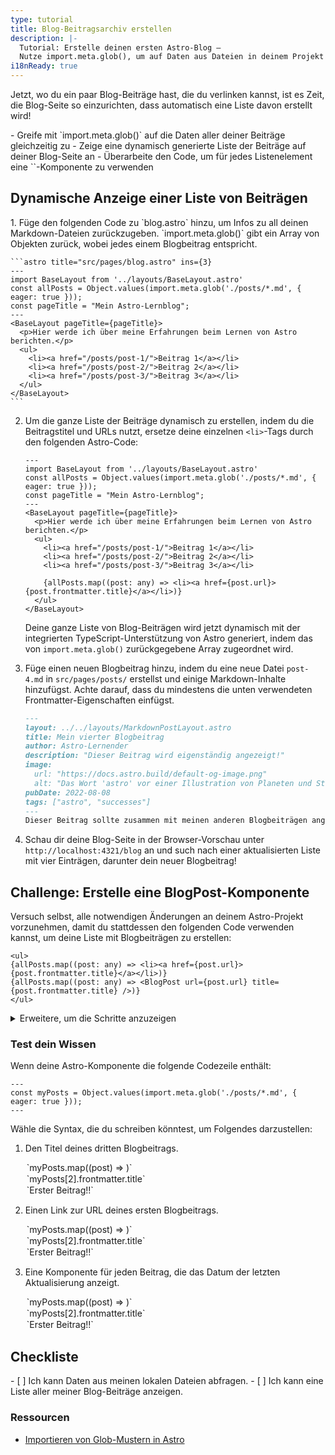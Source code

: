 ```yaml
---
type: tutorial
title: Blog-Beitragsarchiv erstellen
description: |-
  Tutorial: Erstelle deinen ersten Astro-Blog —
  Nutze import.meta.glob(), um auf Daten aus Dateien in deinem Projekt zuzugreifen
i18nReady: true
---
```



Jetzt, wo du ein paar Blog-Beiträge hast, die du verlinken kannst, ist es Zeit, die Blog-Seite so einzurichten, dass automatisch eine Liste davon erstellt wird!

<PreCheck>
  - Greife mit `import.meta.glob()` auf die Daten aller deiner Beiträge gleichzeitig zu
  - Zeige eine dynamisch generierte Liste der Beiträge auf deiner Blog-Seite an
  - Überarbeite den Code, um für jedes Listenelement eine `<BlogPost />`-Komponente zu verwenden
</PreCheck>

## Dynamische Anzeige einer Liste von Beiträgen

<Steps>
1. Füge den folgenden Code zu `blog.astro` hinzu, um Infos zu all deinen Markdown-Dateien zurückzugeben. 
   `import.meta.glob()` gibt ein Array von Objekten zurück, wobei jedes einem Blogbeitrag entspricht.

    ```astro title="src/pages/blog.astro" ins={3}
    ---
    import BaseLayout from '../layouts/BaseLayout.astro'
    const allPosts = Object.values(import.meta.glob('./posts/*.md', { eager: true }));
    const pageTitle = "Mein Astro-Lernblog";
    ---
    <BaseLayout pageTitle={pageTitle}>
      <p>Hier werde ich über meine Erfahrungen beim Lernen von Astro berichten.</p>
      <ul>
        <li><a href="/posts/post-1/">Beitrag 1</a></li>
        <li><a href="/posts/post-2/">Beitrag 2</a></li>
        <li><a href="/posts/post-3/">Beitrag 3</a></li>
      </ul>
    </BaseLayout>
    ```

2. Um die ganze Liste der Beiträge dynamisch zu erstellen, indem du die Beitragstitel und URLs nutzt, ersetze deine einzelnen `<li>`-Tags durch den folgenden Astro-Code:

    ```astro title="src/pages/blog.astro" del={9,10,11} ins= {13}
    ---
    import BaseLayout from '../layouts/BaseLayout.astro'
    const allPosts = Object.values(import.meta.glob('./posts/*.md', { eager: true }));
    const pageTitle = "Mein Astro-Lernblog";
    ---
    <BaseLayout pageTitle={pageTitle}>
      <p>Hier werde ich über meine Erfahrungen beim Lernen von Astro berichten.</p>
      <ul>
        <li><a href="/posts/post-1/">Beitrag 1</a></li>
        <li><a href="/posts/post-2/">Beitrag 2</a></li>
        <li><a href="/posts/post-3/">Beitrag 3</a></li>
        
        {allPosts.map((post: any) => <li><a href={post.url}>{post.frontmatter.title}</a></li>)}
      </ul>
    </BaseLayout>
    ```

    Deine ganze Liste von Blog-Beiträgen wird jetzt dynamisch mit der integrierten TypeScript-Unterstützung von Astro generiert, indem das von `import.meta.glob()` zurückgegebene Array zugeordnet wird.

3. Füge einen neuen Blogbeitrag hinzu, indem du eine neue Datei `post-4.md` in `src/pages/posts/` erstellst und einige Markdown-Inhalte hinzufügst. 
   Achte darauf, dass du mindestens die unten verwendeten Frontmatter-Eigenschaften einfügst.

    ```markdown
    ---
    layout: ../../layouts/MarkdownPostLayout.astro
    title: Mein vierter Blogbeitrag
    author: Astro-Lernender
    description: "Dieser Beitrag wird eigenständig angezeigt!"
    image: 
      url: "https://docs.astro.build/default-og-image.png"
      alt: "Das Wort 'astro' vor einer Illustration von Planeten und Sternen."
    pubDate: 2022-08-08
    tags: ["astro", "successes"]
    ---
    Dieser Beitrag sollte zusammen mit meinen anderen Blogbeiträgen angezeigt werden, weil `import.meta.glob()` eine Liste aller meiner Beiträge zurückgibt, um meine Liste zu erstellen.
    ```

4. Schau dir deine Blog-Seite in der Browser-Vorschau unter `http://localhost:4321/blog` an und such nach einer aktualisierten Liste mit vier Einträgen, darunter dein neuer Blogbeitrag!
</Steps>

<Box icon="puzzle-piece">

## Challenge: Erstelle eine BlogPost-Komponente

Versuch selbst, alle notwendigen Änderungen an deinem Astro-Projekt vorzunehmen, damit du stattdessen den folgenden Code verwenden kannst, um deine Liste mit Blogbeiträgen zu erstellen:

```astro title="src/pages/blog.astro" del={2} ins={3}
<ul>
{allPosts.map((post: any) => <li><a href={post.url}>{post.frontmatter.title}</a></li>)}
{allPosts.map((post: any) => <BlogPost url={post.url} title={post.frontmatter.title} />)}
</ul>
```

<details>
<summary>Erweitere, um die Schritte anzuzeigen</summary>

<Steps>
1. Erstelle eine neue Komponente in `src/components/`.

    <details>
    <summary>Zeige den Dateinamen an</summary>
    ```
    BlogPost.astro
    ```
    </details>

2. Schreib die Codezeile in deine Komponente, damit sie einen `title` und eine `url` als `Astro.props` empfangen kann.

    <details>
    <summary>Code anzeigen</summary>
    ```astro
    ---
    // src/components/BlogPost.astro
    const { title, url } = Astro.props;
    ---
    ```
    </details>

3. Füge die Vorlage hinzu, mit der du jedes Element in deiner Blogpost-Liste erstellst.

    <details>
    <summary>Code anzeigen</summary>
    ```astro
    <!-- src/components/BlogPost.astro -->
    <li><a href={url}>{title}</a></li>
    ```
    </details>

4. import die neue Komponente in deine Blog-Seite.

    <details>
    <summary>Code anzeigen</summary>
    ```astro title="src/pages/blog.astro" ins={3}
    ---
    import BaseLayout from '../layouts/BaseLayout.astro';
    import BlogPost from '../components/BlogPost.astro';
    const allPosts = Object.values(import.meta.glob('../pages/posts/*.md', { eager: true }));
    const pageTitle = „Mein Astro-Lernblog“;
    ---
    ```
    </details>

5. Überprüfe es selbst: Schau dir den fertigen Komponentencode an.

    <details>
    <summary>Code anzeigen</summary>
    ```astro title="src/components/BlogPost.astro"
    ---
    const { title, url } = Astro.props
    ---
    <li><a href={url}>{title}</a></li>
    ```
    ```astro title="src/pages/blog.astro" ins={3,10}
    ---
    import BaseLayout from '../layouts/BaseLayout.astro';
    import BlogPost from '../components/BlogPost.astro';
    const allPosts = Object.values(import.meta.glob('../pages/posts/*.md', { eager: true }));
    const pageTitle = "Mein Astro-Lernblog"
    ---
    <BaseLayout pageTitle={pageTitle}>
      <p>Hier werde ich über meine Erfahrungen beim Lernen von Astro berichten.</p>
      <ul>
        {allPosts.map((post: any) => <BlogPost url={post.url} title={post.frontmatter.title} />)}
      </ul>
    </BaseLayout>
    ```
    </details>
</Steps>
</details>
</Box>

<Box icon="question-mark">

### Test dein Wissen

Wenn deine Astro-Komponente die folgende Codezeile enthält: 

```astro
---
const myPosts = Object.values(import.meta.glob('./posts/*.md', { eager: true }));
---
```

Wähle die Syntax, die du schreiben könntest, um Folgendes darzustellen:

1. Den Titel deines dritten Blogbeitrags.

    <MultipleChoice>
      <Option>
        `myPosts.map((post) => <LastUpdated date={post.frontmatter.pubDate} />)`
      </Option>
      <Option isCorrect>
        `myPosts[2].frontmatter.title`
      </Option>
      <Option>
        `<a href={myPosts[0].url}>Erster Beitrag!!</a>`
      </Option>
    </MultipleChoice>

2. Einen Link zur URL deines ersten Blogbeitrags.

    <MultipleChoice>
      <Option>
        `myPosts.map((post) => <LastUpdated date={post.frontmatter.pubDate} />)`
      </Option>
      <Option>
        `myPosts[2].frontmatter.title`
      </Option>
      <Option isCorrect>
        `<a href={myPosts[0].url}>Erster Beitrag!!</a>`
      </Option>
    </MultipleChoice>

3. Eine Komponente für jeden Beitrag, die das Datum der letzten Aktualisierung anzeigt.

    <MultipleChoice>
      <Option isCorrect>
        `myPosts.map((post) => <LastUpdated date={post.frontmatter.pubDate} />)`
      </Option>
      <Option>
        `myPosts[2].frontmatter.title`
      </Option>
      <Option>
        `<a href={myPosts[0].url}>Erster Beitrag!!</a>`
      </Option>
    </MultipleChoice>

</Box>

## Checkliste

<Box icon="check-list">

<Checklist>
- [ ] Ich kann Daten aus meinen lokalen Dateien abfragen.
- [ ] Ich kann eine Liste aller meiner Blog-Beiträge anzeigen.
</Checklist>
</Box>

### Ressourcen

- [Importieren von Glob-Mustern in Astro](/en/guides/imports/#importmetaglob)
